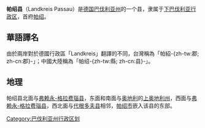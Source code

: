 {{Unreferenced|time=2020-01-28T01:11:37+00:00}}
{{noteTA
|T=zh-tw:帕紹郡; zh-cn:帕绍县;
|1=zh-tw:帕紹; zh-cn:帕绍;
|2=zh-tw:邦; zh-cn:联邦州;
|3=zh-tw:邦; zh-cn:州;
|4=zh-tw:郡; zh-cn:县;
|5=zh-tw:公里; zh-cn:千米;
|7=zh-tw:上奧地利邦; zh-cn:上奥地利州;
|8=zh-tw:德根多夫; zh-cn:代根多夫;
}}
{{德国县级行政单位
| 县徽图 = Image:DEU Landkreis Passau COA.svg
| 在德国内的位置图 = Image:Lage des Landkreises Passau in Deutschland.PNG
| 所属联邦州 = 巴伐利亚州
| 所属行政区 = 下巴伐利亚行政区
| 首府 = 帕绍
| 面积 = 1530.29
| 人口 = 188,336
| 统计时间 = 2015年12月31日
| 人口密度 = 123
| 汽车牌号 = PA
| 下设城镇 = 4个市、34个镇
| 政府地址 = Domplatz 11<br />94032 Passau
| 政府网站 = www.landkreis-passau.de
| 在州内的位置图 = Image:Bavaria_pa.png
|}}

'''帕绍县'''（Landkreis Passau）是[[德国|德国]][[巴伐利亚州|巴伐利亚州]]的一个县，隶属于[[下巴伐利亚行政区|下巴伐利亚行政区]]，首府[[帕绍|帕绍]]。

== 華語譯名 ==
由於兩岸對於德國行政區「Landkreis」翻譯的不同，台灣稱為「帕紹-{zh-tw:郡; zh-cn:郡}-」；中國大陸稱為「帕绍-{zh-tw:縣; zh-cn:县}-」。

== 地理 ==
帕绍县北面与[[弗赖永-格拉费瑙县|弗赖永-格拉费瑙县]]，东面和南面与[[奥地利|奥地利]]的[[上奥地利州|上奥地利州]]，西面与[[弗赖永-格拉费瑙县|弗赖永-格拉费瑙县]]，西北面与[[代根多夫县|代根多夫县]]相邻，[[帕绍|帕绍市]]嵌入该县的东部。

{{巴伐利亚州行政区划}}
{{Authority control}}
{{DEFAULTSORT:passau}}
[[Category:巴伐利亚州行政区划|Category:巴伐利亚州行政区划]]
